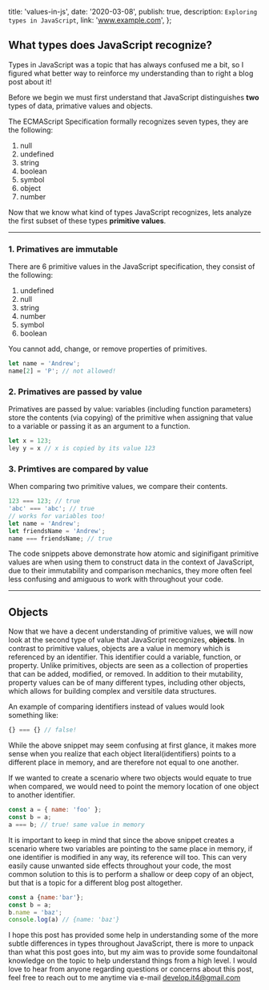   title: 'values-in-js',
  date: '2020-03-08',
  publish: true,
  description: `Exploring types in JavaScript`,
  link: 'www.example.com',
};

## What types does JavaScript recognize?

Types in JavaScript was a topic that has always confused me a bit, so I figured what better way to reinforce my understanding than to right a
blog post about it!

Before we begin we must first understand that JavaScript distinguishes **two** types of data, primative values and objects.

The ECMAScript Specification formally recognizes seven types, they are the following:

1. null
2. undefined
3. string
4. boolean
5. symbol
6. object
7. number

Now that we know what kind of types JavaScript recognizes, lets
analyze the first subset of these types **primitive values**.

---

### 1. Primatives are immutable

There are 6 primitive values in the JavaScript specification, they consist of the following:

1. undefined
1. null
1. string
1. number
1. symbol
1. boolean

You cannot add, change, or remove properties of primitives.

```js
let name = 'Andrew';
name[2] = 'P'; // not allowed!
```

### 2. Primatives are passed by value

Primatives are passed by value: variables (including function parameters) store the contents (via copying) of the primitive when assigning that value to a variable or passing it as an argument to a function.

```js
let x = 123;
ley y = x // x is copied by its value 123
```

### 3. Primtives are compared by value

When comparing two primitive values, we compare their contents.

```js
123 === 123; // true
'abc' === 'abc'; // true
// works for variables too!
let name = 'Andrew';
let friendsName = 'Andrew';
name === friendsName; // true
```

The code snippets above demonstrate how atomic and siginifigant primitive values are when using them to construct data in the context of JavaScript, due to their immutability and comparison mechanics, they more often feel less confusing and amiguous to work with throughout your code.

---

## Objects

Now that we have a decent understanding of primitive values, we will now look at the second type of value that JavaScript recognizes, **objects**. In contrast to primitive values, objects are a value in memory which is referenced by an identifier. This identifier could a variable, function, or property. Unlike primitives, objects are seen as a collection of properties that can be added, modified, or removed. In addition to their mutability, property values can be of many different types, including other objects, which allows for building complex and versitile data structures.

An example of comparing identifiers instead of values would look something like:

```js
{} === {} // false!
```

While the above snippet may seem confusing at first glance, it makes more sense when you realize that each object literal(identifiers) points to a different place in memory, and are therefore not equal to one another.

If we wanted to create a scenario where two objects would equate to true when compared, we would need to point the memory location of one object to another identifier.

```js
const a = { name: 'foo' };
const b = a;
a === b; // true! same value in memory
```

It is important to keep in mind that since the above snippet creates a scenario where two variables are pointing to the same place in memory, if one identifier is modified in any way, its reference will too. This can very easily cause unwanted side effects throughout your code, the most common solution to this is to perform a shallow or deep copy of an object, but that is a topic for a different blog post altogether.

```js
const a {name:'bar'};
const b = a;
b.name = 'baz';
console.log(a) // {name: 'baz'}
```

I hope this post has provided some help in understanding some of the more subtle differences in types throughout JavaScript, there is more to unpack than what this post goes into, but my aim was to provide some foundaitonal knowledge on the topic to help understand things from a high level. I would love to hear from anyone regarding questions or concerns about this post, feel free to reach out to me anytime via e-mail [develop.it4@gmail.com](mailto:develop.it4@gmail.com)
